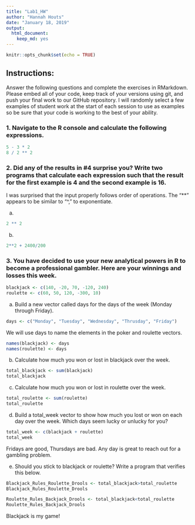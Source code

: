 ```yaml
---
title: "Lab1_HW"
author: "Hannah Houts"
date: "January 18, 2019"
output: 
  html_document: 
    keep_md: yes
---
```


```r
knitr::opts_chunk$set(echo = TRUE)
```

## Instructions:
Answer the following questions and complete the exercises in RMarkdown. Please embed all of your code, keep track of your versions using git, and push your final work to our GitHub repository. I will randomly select a few examples of student work at the start of each session to use as examples so be sure that your code is working to the best of your ability.


### 1. Navigate to the R console and calculate the following expressions.

```r
5 - 3 * 2
8 / 2 ** 2
```


### 2. Did any of the results in #4 surprise you? Write two programs that calculate each expression such that the result for the first example is 4 and the second example is 16.

I was surprised that the input properly follows order of operations.
The "**" appears to be similar to "^," to exponentiate.

a)
```r
2 ** 2
```

b)
```r
2**2 + 2400/200
```


### 3. You have decided to use your new analytical powers in R to become a professional gambler. Here are your winnings and losses this week.

```r
blackjack <- c(140, -20, 70, -120, 240)
roulette <- c(60, 50, 120, -300, 10)
```


a. Build a new vector called days for the days of the week (Monday through Friday).
```r
days <- c("Monday", "Tuesday", "Wednesday", "Thrusday", "Friday")
```


We will use days to name the elements in the poker and roulette vectors.
```r
names(blackjack) <- days
names(roulette) <- days
```

b. Calculate how much you won or lost in blackjack over the week.
```r
total_blackjack <- sum(blackjack)
total_blackjack
```

c. Calculate how much you won or lost in roulette over the week.
```r
total_roulette <- sum(roulette)
total_roulette
```

d. Build a total_week vector to show how much you lost or won on each day over the week. Which days seem lucky or unlucky for you?
```r
total_week <- c(blackjack + roulette)
total_week
```
Fridays are good, Thursdays are bad. Any day is great to reach out for a gambling problem.

e. Should you stick to blackjack or roulette? Write a program that verifies this below.
```r
Blackjack_Rules_Roulette_Drools <- total_blackjack>total_roulette
Blackjack_Rules_Roulette_Drools
```

```r
Roulette_Rules_Backjack_Drools <- total_blackjack<total_roulette
Roulette_Rules_Backjack_Drools
```
Blackjack is my game!


